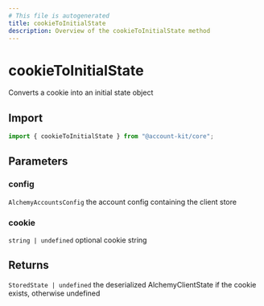 ```yaml
---
# This file is autogenerated
title: cookieToInitialState
description: Overview of the cookieToInitialState method
---
```


# cookieToInitialState

Converts a cookie into an initial state object

## Import

```ts
import { cookieToInitialState } from "@account-kit/core";
```

## Parameters

### config

`AlchemyAccountsConfig`
the account config containing the client store

### cookie

`string | undefined`
optional cookie string

## Returns

`StoredState | undefined`
the deserialized AlchemyClientState if the cookie exists, otherwise undefined
